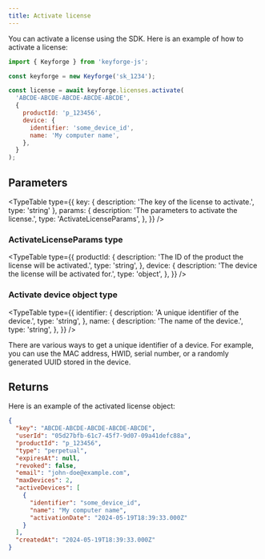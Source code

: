 ```yaml
---
title: Activate license
---
```


You can activate a license using the SDK. Here is an example of how to activate a license:

```js
import { Keyforge } from 'keyforge-js';

const keyforge = new Keyforge('sk_1234');

const license = await keyforge.licenses.activate(
  'ABCDE-ABCDE-ABCDE-ABCDE-ABCDE',
  {
    productId: 'p_123456',
    device: {
      identifier: 'some_device_id',
      name: 'My computer name',
    },
  }
);
```

## Parameters

<TypeTable
  type={{
    key: { description: 'The key of the license to activate.', type: 'string' },
    params: {
      description: 'The parameters to activate the license.',
      type: 'ActivateLicenseParams',
    },
  }}
/>

### ActivateLicenseParams type

<TypeTable
  type={{
    productId: {
      description: 'The ID of the product the license will be activated.',
      type: 'string',
    },
    device: {
      description: 'The device the license will be activated for.',
      type: 'object',
    },
  }}
/>

### Activate device object type

<TypeTable
  type={{
    identifier: {
      description: 'A unique identifier of the device.',
      type: 'string',
    },
    name: {
      description: 'The name of the device.',
      type: 'string',
    },
  }}
/>

<Callout title="Device identifier">
  There are various ways to get a unique identifier of a device. For example,
  you can use the MAC address, HWID, serial number, or a randomly generated UUID
  stored in the device.
</Callout>

## Returns

Here is an example of the activated license object:

```json
{
  "key": "ABCDE-ABCDE-ABCDE-ABCDE-ABCDE",
  "userId": "05d27bfb-61c7-45f7-9d07-09a41defc88a",
  "productId": "p_123456",
  "type": "perpetual",
  "expiresAt": null,
  "revoked": false,
  "email": "john-doe@example.com",
  "maxDevices": 2,
  "activeDevices": [
    {
      "identifier": "some_device_id",
      "name": "My computer name",
      "activationDate": "2024-05-19T18:39:33.000Z"
    }
  ],
  "createdAt": "2024-05-19T18:39:33.000Z"
}
```
